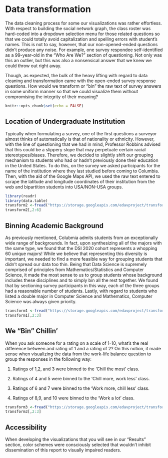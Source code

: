# Data transformation

The data cleaning process for some our visualizations was rather effortless. With respect to building the social network graph, the class roster was hard-coded into a dropdown selection menu for those related questions so that we could totally avoid capitalization and spelling errors with student’s names. This is not to say, however, that our non-opened-ended questions didn’t produce any noise. For example, one survey respondee self-identified as a 99-year-old in the “Who Are We?” section of questioning. Not only was this an outlier, but this was also a nonsensical answer that we knew we could throw out right away. 

Though, as expected, the bulk of the heavy lifting with regard to data cleaning and transformation came with the open-ended survey response questions. How would we transform or “bin” the raw text of survey answers in some uniform manner so that we could visualize them without compromising the integrity of their meaning? 

```r
knitr::opts_chunk$set(echo = FALSE)
```


## Location of Undergraduate Institution

Typically when formulating a survey, one of the first questions a surveyor almost thinks of automatically is that of nationality or ethnicity. However, with the line of questioning that we had in mind, Professor Robbins advised that this could be a slippery slope that may perpetuate certain racial stereotypes/biases. Therefore, we decided to slightly shift our grouping mechanism to students who had or hadn’t previously done their education in the United States. To do this, on the survey we asked participants for the name of the institution where they last studied before coming to Columbia. Then, with the aid of the Google Maps API, we used the raw text entered to scrape the latitude and longitude coordinates of their institution from the web and bipartition students into USA/NON-USA groups.

```r
library(readr)
library(data.table)
transform2 <-fread("https://storage.googleapis.com/edavproject/transform2.csv")
transform2[,2:6]
```


## Binning Academic Background

As previously mentioned, Colubmia admits students from an exceptionally wide range of backgrounds. In fact, upon synthesizing all of the majors with the same type, we found that the DSI 2020 cohort represents a whopping 60 unique majors! While we believe that representing this diversity is important, we needed to find a more feasible way for grouping students that didn’t spread our data too thin. Being that Data Science is supremely comprised of principles from Mathematics/Statistics and Computer Science, it made the most sense to us to group students whose background includes these disciplines and to simply bin all the rest together. We found that by sectioning survey participants in this way, each of the three groups had a reasonable number of students. Lastly, with regard to students who listed a double major in Computer Science and Mathematics, Computer Science was always given priority.

```r
transform1 <-fread("https://storage.googleapis.com/edavproject/transform1.csv")
transform1[,2:3]
```


## We “Bin” Chillin’

When you ask someone for a rating on a scale of 1-10, what’s the real difference between and rating of 1 and a rating of 2? On this notion, it made sense when visualizing the data from the work-life balance question to group the responses in the following way:

1. Ratings of 1,2, and 3 were binned to the 'Chill the most' class. 

2. Ratings of 4 and 5 were binned to the 'Chill more, work less' class.  

3. Ratings of 6 and 7 were binned to the 'Work more, chill less' class.

4. Ratings of 8,9, and 10 were binned to the 'Work a lot' class.

```r
transform3 <-fread("https://storage.googleapis.com/edavproject/transform3.csv")
transform3[,2:3]
```

## Accessibility

When developing the visualizations that you will see in our “Results” section, color schemes were consciously selected that wouldn’t inhibit dissemination of this report to visually impaired readers.
